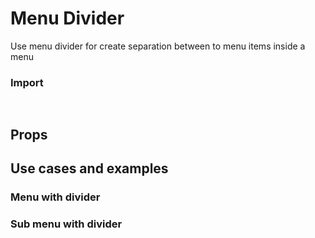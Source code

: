
<Meta of={MenuDividerStories} />

# Menu Divider

Use menu divider for create separation between to menu items inside a menu

<Canvas of={MenuDividerStories.Overview} />

### Import

```js
import { MenuDivider } from "@vibe/core";
```

## Props

<PropsTable />

## Use cases and examples

### Menu with divider

<Canvas of={MenuDividerStories.MenuWithDivider} />

### Sub menu with divider

<Canvas of={MenuDividerStories.SubMenuWithDivider} />
